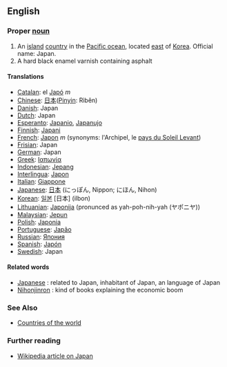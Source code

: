 ==English==

===Proper [[noun]]===
# An [[island]] [[country]] in the [[Pacific ocean]], located [[east]] of [[Korea]]. Official name: Japan.
# A hard black enamel varnish containing asphalt

====Translations====
*[[Catalan]]: el [[Japó]] ''m''
*[[Chinese]]: [[日本]]([[Pinyin]]: Rìběn)
*[[Danish]]: Japan
*[[Dutch]]: Japan
*[[Esperanto]]: [[Japanio]], [[Japanujo]]
*[[Finnish]]: [[Japani]]
*[[French]]: [[Japon]] ''m'' (synonyms:  l'Archipel, le [[pays du Soleil Levant]])
*[[Frisian]]: Japan
*[[German]]: Japan
*[[Greek]]: [[Ιαπωνία]]
*[[Indonesian]]: [[Jepang]]
*[[Interlingua]]: [[Japon]]
*[[Italian]]: [[Giappone]]
*[[Japanese]]: [[日本]] (にっぽん, Nippon; にほん, Nihon)
*[[Korean]]: [[일본]] [日本] (ilbon)
*[[Lithuanian]]: [[Japonija]] (pronunced as yah-poh-nih-yah (ヤポニヤ))
*[[Malaysian]]: [[Jepun]]
*[[Polish]]: [[Japonia]]
*[[Portuguese]]: [[Japão]]
*[[Russian]]: [[Япония]]
*[[Spanish]]: [[Japón]]
*[[Swedish]]: Japan
====Related words====
*[[Japanese]] : related to Japan, inhabitant of Japan, an language of Japan
*[[Nihonjinron]] : kind of books explaining the economic boom

===See Also===
* [[Countries of the world]]

=== Further reading ===

* [[w:Japan|Wikipedia article on Japan]]